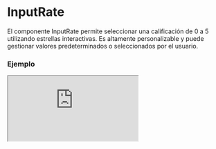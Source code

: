 
# InputRate

El componente InputRate permite seleccionar una calificación de 0 a 5 utilizando estrellas interactivas. Es altamente personalizable y puede gestionar valores predeterminados o seleccionados por el usuario.

### Ejemplo

<Iframe
  minHeightIframe="30dvh"
  src="https://fenextjs-component-storybook.vercel.app/iframe.html?args=&id=input-inputrate--index&viewMode=story"
/>

### Importacion

Para importar el componente InputRate, se puede hacer desde fenextjs

```tsx copy
import { InputRate } from "fenextjs";
```

### Parametros

| Parametro            | Tipo                    | Requerido | Default   | Descripcion                                                               |
| -------------------- | ----------------------- | --------- | --------- | ------------------------------------------------------------------------- |
| value                | number                  | no        | undefined | Valor actual de la calificación. Se espera un número entre 0 y 5.         |
| defaultValue         | number                  | no        | 0         | Valor predeterminado de la calificación cuando no se proporciona 'value'. |
| className            | string                  | no        | ''        | Clase CSS para personalizar el contenedor principal del componente.       |
| classNameContentStar | string                  | no        | ''        | Clase CSS para personalizar el contenedor de las estrellas.               |
| classNameStar        | string                  | no        | ''        | Clase CSS para personalizar las estrellas.                                |
| classNameStarActive  | string                  | no        | ''        | Clase CSS para personalizar las estrellas activas (calificadas).          |
| classNameNumber      | string                  | no        | ''        | Clase CSS para personalizar la visualización del número de calificación.  |
| onChange             | (star: number) =\> void | no        | undefined | Función que se ejecuta cuando cambia la calificación seleccionada.        |

### Storybook

Para ver el storybook del componente lo puede hacer con este [link](https://fenextjs-component-storybook.vercel.app/?path=/story/input-inputrate--index)

### Usos

- Calificación básica

```tsx copy
<InputRate />
```

- Calificación con valor predeterminado

```tsx copy
<InputRate defaultValue={3} />
```

- Calificación con valor controlado

```tsx copy
<InputRate value={4} onChange={(value) => console.log(value)} />
```

- Calificación con personalización de clases

```tsx copy
<InputRate className="custom-class" classNameStar="custom-star" />
```
